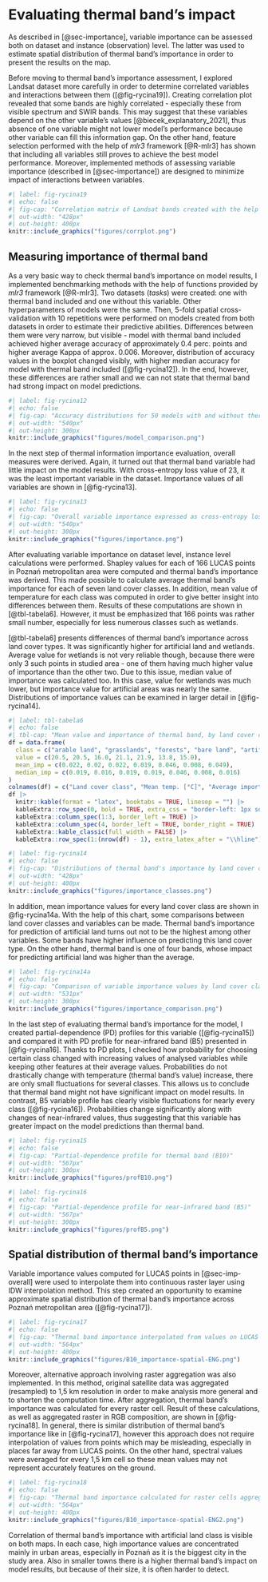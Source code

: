 # Evaluating thermal band's impact {#sec-results-therm}

As described in [@sec-importance], variable importance can be assessed both on dataset and instance (observation) level.
The latter was used to estimate spatial distribution of thermal band's importance in order to present the results on the map.

Before moving to thermal band's importance assessment, I explored Landsat dataset more carefully in order to determine correlated variables and interactions between them ([@fig-rycina19]).
Creating correlation plot revealed that some bands are highly correlated - especially these from visible spectrum and SWIR bands.
This may suggest that these variables depend on the other variable's values [@biecek_explanatory_2021], thus absence of one variable might not lower model's performance because other variable can fill this information gap.
On the other hand, feature selection performed with the help of *mlr3* framework [@R-mlr3] has shown that including all variables still proves to achieve the best model performance.
Moreover, implemented methods of assessing variable importance (described in [@sec-importance]) are designed to minimize impact of interactions between variables.

```r
#| label: fig-rycina19
#| echo: false
#| fig-cap: "Correlation matrix of Landsat bands created with the help of corrplot package"
#| out-width: "428px"
#| out-height: 400px
knitr::include_graphics("figures/corrplot.png")
```

## Measuring importance of thermal band {#sec-imp-overall}

As a very basic way to check thermal band's importance on model results, I implemented benchmarking methods with the help of functions provided by *mlr3* framework [@R-mlr3].
Two datasets (*tasks*) were created: one with thermal band included and one without this variable.
Other hyperparameters of models were the same.
Then, 5-fold spatial cross-validation with 10 repetitions were performed on models created from both datasets in order to estimate their predictive abilities.
Differences between them were very narrow, but visible - model with thermal band included achieved higher average accuracy of approximately 0.4 perc. points and higher average Kappa of approx. 0.006.
Moreover, distribution of accuracy values in the boxplot changed visibly, with higher median accuracy for model with thermal band included ([@fig-rycina12]).
In the end, however, these differences are rather small and we can not state that thermal band had strong impact on model predictions.

```r
#| label: fig-rycina12
#| echo: false
#| fig-cap: "Accuracy distributions for 50 models with and without thermal band included"
#| out-width: "540px"
#| out-height: 300px
knitr::include_graphics("figures/model_comparison.png")
```

In the next step of thermal information importance evaluation, overall measures were derived.
Again, it turned out that thermal band variable had little impact on the model results.
With cross-entropy loss value of 23, it was the least important variable in the dataset.
Importance values of all variables are shown in [@fig-rycina13].

```r
#| label: fig-rycina13
#| echo: false
#| fig-cap: "Overall variable importance expressed as cross-entropy loss"
#| out-width: "540px"
#| out-height: 300px
knitr::include_graphics("figures/importance.png")
```

After evaluating variable importance on dataset level, instance level calculations were performed.
Shapley values for each of 166 LUCAS points in Poznań metropolitan area were computed and thermal band's importance was derived.
This made possible to calculate average thermal band's importance for each of seven land cover classes.
In addition, mean value of temperature for each class was computed in order to give better insight into differences between them.
Results of these computations are shown in [@tbl-tabela6].
However, it must be emphasized that 166 points was rather small number, especially for less numerous classes such as wetlands.

[@tbl-tabela6] presents differences of thermal band's importance across land cover types.
It was significantly higher for artificial land and wetlands.
Average value for wetlands is not very reliable though, because there were only 3 such points in studied area - one of them having much higher value of importance than the other two.
Due to this issue, median value of importance was calculated too.
In this case, value for wetlands was much lower, but importance value for artificial areas was nearly the same.
Distributions of importance values can be examined in larger detail in [@fig-rycina14].

```r
#| label: tbl-tabela6
#| echo: false
#| tbl-cap: "Mean value and importance of thermal band, by land cover class"
df = data.frame(
  class = c("arable land", "grasslands", "forests", "bare land", "artificial land", "water bodies", "wetlands"),
  value = c(20.5, 20.5, 16.0, 21.1, 21.9, 13.8, 15.0),
  mean_imp = c(0.022, 0.02, 0.022, 0.019, 0.046, 0.008, 0.049),
  median_imp = c(0.019, 0.016, 0.019, 0.019, 0.046, 0.008, 0.016)
)
colnames(df) = c("Land cover class", "Mean temp. [°C]", "Average importance", "Median importance")
df |>
  knitr::kable(format = "latex", booktabs = TRUE, linesep = "") |> 
  kableExtra::row_spec(0, bold = TRUE, extra_css = "border-left: 1px solid grey; border-right: 1px solid grey") |>
  kableExtra::column_spec(1:3, border_left = TRUE) |>
  kableExtra::column_spec(4, border_left = TRUE, border_right = TRUE) |>
  kableExtra::kable_classic(full_width = FALSE) |>
  kableExtra::row_spec(1:(nrow(df) - 1), extra_latex_after = "\\hline")
```

```r
#| label: fig-rycina14
#| echo: false
#| fig-cap: "Distributions of thermal band's importance by land cover class. Small dots show exact values of each LUCAS point."
#| out-width: "428px"
#| out-height: 400px
knitr::include_graphics("figures/importance_classes.png")
```

In addition, mean importance values for every land cover class are shown in @fig-rycina14a.
With the help of this chart, some comparisons between land cover classes and variables can be made.
Thermal band's importance for prediction of artificial land turns out not to be the highest among other variables.
Some bands have higher influence on predicting this land cover type.
On the other hand, thermal band is one of four bands, whose impact for predicting artificial land was higher than the average.

```r
#| label: fig-rycina14a
#| echo: false
#| fig-cap: "Comparison of variable importance values by land cover class and variable. Grey bars show average value of importance of a variable."
#| out-width: "531px"
#| out-height: 300px
knitr::include_graphics("figures/importance_comparison.png")
```

In the last step of evaluating thermal band's importance for the model, I created partial-dependence (PD) profiles for this variable ([@fig-rycina15]) and compared it with PD profile for near-infrared band (B5) presented in [@fig-rycina16].
Thanks to PD plots, I checked how probability for choosing certain class changed with increasing values of analysed variables while keeping other features at their average values.
Probabilities do not drastically change with temperature (thermal band's value) increase, there are only small fluctuations for several classes.
This allows us to conclude that thermal band might not have significant impact on model results.
In contrast, B5 variable profile has clearly visible fluctuations for nearly every class ([@fig-rycina16]).
Probabilities change significantly along with changes of near-infrared values, thus suggesting that this variable has greater impact on the model predictions than thermal band.

```r
#| label: fig-rycina15
#| echo: false
#| fig-cap: "Partial-dependence profile for thermal band (B10)"
#| out-width: "567px"
#| out-height: 300px
knitr::include_graphics("figures/profB10.png")
```

```r
#| label: fig-rycina16
#| echo: false
#| fig-cap: "Partial-dependence profile for near-infrared band (B5)"
#| out-width: "567px"
#| out-height: 300px
knitr::include_graphics("figures/profB5.png")
```

## Spatial distribution of thermal band's importance {#sec-imp-spat}

Variable importance values computed for LUCAS points in [@sec-imp-overall] were used to interpolate them into continuous raster layer using IDW interpolation method.
This step created an opportunity to examine approximate spatial distribution of thermal band's importance across Poznań metropolitan area ([@fig-rycina17]).

```r
#| label: fig-rycina17
#| echo: false
#| fig-cap: "Thermal band importance interpolated from values on LUCAS points locations"
#| out-width: "564px"
#| out-height: 400px
knitr::include_graphics("figures/B10_importance-spatial-ENG.png")
```

Moreover, alternative approach involving raster aggregation was also implemented.
In this method, original satellite data was aggregated (resampled) to 1,5 km resolution in order to make analysis more general and to shorten the computation time.
After aggregation, thermal band's importance was calculated for every raster cell.
Result of these calculations, as well as aggregated raster in RGB composition, are shown in [@fig-rycina18].
In general, there is similar distribution of thermal band's importance like in [@fig-rycina17], however this approach does not require interpolation of values from points which may be misleading, especially in places far away from LUCAS points.
On the other hand, spectral values were averaged for every 1,5 km cell so these mean values may not represent accurately features on the ground.

```r
#| label: fig-rycina18
#| echo: false
#| fig-cap: "Thermal band importance calculated for raster cells aggregated to 1,5 km resolution. Small map in right-bottom corner shows averaged spectral values in RGB composition."
#| out-width: "564px"
#| out-height: 400px
knitr::include_graphics("figures/B10_importance-spatial-ENG2.png")
```

Correlation of thermal band's importance with artificial land class is visible on both maps.
In each case, high importance values are concentrated mainly in urban areas, especially in Poznań as it is the biggest city in the study area.
Also in smaller towns there is a higher thermal band's impact on model results, but because of their size, it is often harder to detect.
